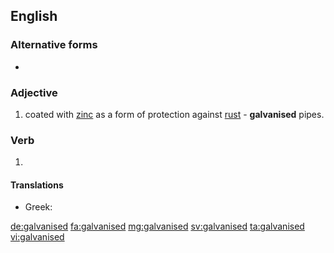 ==English==

===Alternative forms===
* {{l|en|galvanized}}

===Adjective===
{{en-adj|-}}

# {{lb|en|British spelling|of metal}} coated with [[zinc]] as a form of protection against [[rust]] - '''galvanised''' pipes.

===Verb===
{{head|en|verb form}}

# {{en-past of|galvanise}}

====Translations====
{{trans-top|}}
* Greek: {{t+|el|γαλβανισμένος}}
{{trans-mid}}
{{trans-bottom}}

[[de:galvanised]]
[[fa:galvanised]]
[[mg:galvanised]]
[[sv:galvanised]]
[[ta:galvanised]]
[[vi:galvanised]]